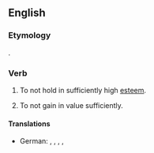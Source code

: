 ==English==

===Etymology===
{{prefix|en|under|appreciate}}.

===Verb===
{{en-verb|underappreciat}}
# {{lb|en|transitive}} To not hold in sufficiently high [[esteem]].
# {{lb|en|intransitive}} To not gain in value sufficiently.

====Translations====
{{trans-top|to not hold in sufficiently high esteem}}
* German: {{t|de|[[nicht]] [[angemessen]] [[würdigen]]}}, {{t|de|[[nicht]] [[genügend]] [[schätzen]]}}, {{t|de|[[unzureichend]] [[wertschätzen]]}}, {{t|de|[[unzureichend]] [[anerkennen]]}}, {{t|de|unterschätzen}}
{{trans-mid}}
{{trans-bottom}}
{{trans-top|to not hold gain in value sufficiently}}
{{trans-mid}}
{{trans-bottom}}